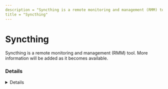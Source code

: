 ---
description = "Syncthing is a remote monitoring and management (RMM) tool. More information will be added as it becomes available."
title = "Syncthing"
---



# Syncthing

Syncthing is a remote monitoring and management (RMM) tool. More information will be added as it becomes available.

### Details
<Details author={""}
         category={""}
         created={""}
         website={""}
         lastModified={""}
         privileges={""}
         free={ false }
         verification={ false }
/>

#### Installation Paths
<Card code={ ["C:\\Users\\*\\AppData\\Roaming\\SyncTrayzor\\*", "*Users\\*\\AppData\\Roaming\\SyncTrayzor\\*", "*\\Syncthing.exe"] }/>

#### Supported OS
<Badges color="warning" badges={ ["Windows"] }/>




### Forensic Artifacts








### Detections
- Detects potential processes activity of Syncthing RMM tool
  - [Sigma Rule](https://github.com/magicsword-io/LOLRMM/blob/main/detections/sigma/syncthing_processes_sigma.yml)


